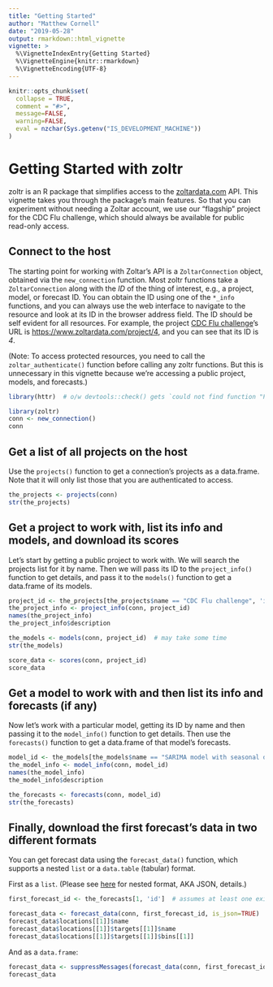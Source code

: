 ```yaml
---
title: "Getting Started"
author: "Matthew Cornell"
date: "2019-05-28"
output: rmarkdown::html_vignette
vignette: >
  %\VignetteIndexEntry{Getting Started}
  %\VignetteEngine{knitr::rmarkdown}
  %\VignetteEncoding{UTF-8}
---
```


```r
knitr::opts_chunk$set(
  collapse = TRUE,
  comment = "#>",
  message=FALSE, 
  warning=FALSE,
  eval = nzchar(Sys.getenv("IS_DEVELOPMENT_MACHINE"))
)
```


# Getting Started with zoltr

zoltr is an R package that simplifies access to the [zoltardata.com](https://www.zoltardata.com/) API. This vignette 
takes you through the package's main features. So that you can experiment without needing a Zoltar account, we use our 
"flagship" project for the CDC Flu challenge, which should always be available for public read-only access.


## Connect to the host

The starting point for working with Zoltar's API is a `ZoltarConnection` object, obtained via the `new_connection`
function. Most zoltr functions take a `ZoltarConnection` along with the _ID_ of the thing of interest, e.g., a
project, model, or forecast ID. You can obtain the ID using one of the `*_info` functions, and you can always use the
web interface to navigate to the resource and look at its ID in the browser address field. The ID should be self evident
for all resources. For example, the project [CDC Flu challenge](https://www.zoltardata.com/project/4)'s URL is
[https://www.zoltardata.com/project/4](https://www.zoltardata.com/project/4), and you can see that its ID is _4_.

(Note: To access protected resources, you need to call the `zoltar_authenticate()` function before calling any zoltr
functions. But this is unnecessary in this vignette because we're accessing a public project, models, and forecasts.)


<!-- run but don't show. NB: will run only if above eval=TRUE -->
```r
library(httr)  # o/w devtools::check() gets `could not find function "POST"` error
```


```r
library(zoltr)
conn <- new_connection()
conn
```


## Get a list of all projects on the host

Use the `projects()` function to get a connection's projects as a data.frame. Note that it will only list those that you
are authenticated to access.

```r
the_projects <- projects(conn)
str(the_projects)
```


## Get a project to work with, list its info and models, and download its scores

Let's start by getting a public project to work with. We will search the projects list for it by name. Then we will pass
its ID to the `project_info()` function to get details, and pass it to the `models()` function to get a data.frame of
its models.

```r
project_id <- the_projects[the_projects$name == "CDC Flu challenge", 'id']  # integer(0) if not found, which is an invalid project ID
the_project_info <- project_info(conn, project_id)
names(the_project_info)
the_project_info$description

the_models <- models(conn, project_id)  # may take some time
str(the_models)

score_data <- scores(conn, project_id)
score_data
```


## Get a model to work with and then list its info and forecasts (if any)

Now let's work with a particular model, getting its ID by name and then passing it to the `model_info()` function to get 
details. Then use the `forecasts()` function to get a data.frame of that model's forecasts.

```r
model_id <- the_models[the_models$name == "SARIMA model with seasonal differencing", 'id']  # integer(0) if not found
the_model_info <- model_info(conn, model_id)
names(the_model_info)
the_model_info$description

the_forecasts <- forecasts(conn, model_id)
str(the_forecasts)
```


## Finally, download the first forecast's data in two different formats

You can get forecast data using the `forecast_data()` function, which supports a nested `list` or a `data.table`
(tabular) format.

First as a `list`. (Please see [here](https://www.zoltardata.com/docs#forecast-data-format) for nested format, AKA JSON,
details.) 

```r
first_forecast_id <- the_forecasts[1, 'id']  # assumes at least one exists

forecast_data <- forecast_data(conn, first_forecast_id, is_json=TRUE)
forecast_data$locations[[1]]$name
forecast_data$locations[[1]]$targets[[1]]$name
forecast_data$locations[[1]]$targets[[1]]$bins[[1]]
```

And as a `data.frame`:

```r
forecast_data <- suppressMessages(forecast_data(conn, first_forecast_id, is_json=FALSE))
forecast_data
```
